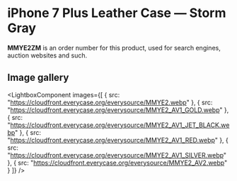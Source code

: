 
# iPhone 7 Plus Leather Case — Storm Gray

<Callout type='info' emoji='👉🏻'>**MMYE2ZM** is an order number for this product, used for search engines, auction websites and such.</Callout>

## Image gallery

<LightboxComponent
    images={[
      {
        src: "https://cloudfront.everycase.org/everysource/MMYE2.webp"
      },
      {
        src: "https://cloudfront.everycase.org/everysource/MMYE2_AV1_GOLD.webp"
      },
      {
        src: "https://cloudfront.everycase.org/everysource/MMYE2_AV1_JET_BLACK.webp"
      },
      {
        src: "https://cloudfront.everycase.org/everysource/MMYE2_AV1_RED.webp"
      },
      {
        src: "https://cloudfront.everycase.org/everysource/MMYE2_AV1_SILVER.webp"
      },
      {
        src: "https://cloudfront.everycase.org/everysource/MMYE2_AV2.webp"
      }
    ]}
  />
